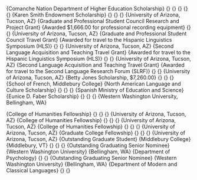 \section{Academic Accolades}

\vspace{-0.2in}

\subsection{Grants and Scholarships}

\cventry{2008 -- 2016}
        {Comanche Nation Department of Higher Education Scholarship}
        {}
        {}
        {}
        {}
        {}
\cventry{2015}
        {Karen Smith Endowment Scholarship}
        {}
        {}
        {}
        {University of Arizona, Tucson, AZ}
\cventry{2015}
        {Graduate and Professional Student Council Research and Project Grant}
        {\newline Awarded \$1,666.00 for professional recording equipment}
        {}
        {}
        {University of Arizona, Tucson, AZ}
\cventry{2014}
        {Graduate and Professional Student Council Travel Grant}
        {\newline Awarded for travel to the Hispanic Linguistics Symposium (HLS)}
        {}
        {}
        {University of Arizona, Tucson, AZ}
\cventry{2014}
        {Second Language Acquisition and Teaching Travel Grant}
        {\newline Awarded for travel to the Hispanic Linguistics Symposium (HLS)}
        {}
        {}
        {University of Arizona, Tucson, AZ}
\cventry{2013}
        {Second Language Acquisition and Teaching Travel Grant}
        {\newline Awarded for travel to the Second Language Research Forum (SLRF)}
        {}
        {}
        {University of Arizona, Tucson, AZ}
\cventry{2009}
        {Betty Jones Scholarship, \$7,260.00}
        {}
        {}
        {}
        {School of French, Middlebury College}
\cventry{2006 -- 2008}
        {North American Language and Culture Scholarship}
        {}
        {}
        {}
        {Spanish Ministry of Education and Science}
\cventry{2004 -- 2006}
        {Eunice D. Faber Scholarship}
        {}
        {}
        {}
        {Western Washington University, Bellingham, WA}

\subsection{Awards and Honors}

\cventry{2015}
        {College of Humanities Fellowship}
        {}
        {}
        {}
        {University of Arizona, Tucson, AZ}
\cventry{2013}
        {College of Humanities Fellowship}
        {}
        {}
        {}
        {University of Arizona, Tucson, AZ}
\cventry{2010 -- 2011}
        {College of Humanities Fellowship}
        {}
        {}
        {}
        {University of Arizona, Tucson, AZ}
\cventry{2010 -- 2011}
        {Graduate College Fellowship}
        {}
        {}
        {}
        {University of Arizona, Tucson, AZ}
\cventry{2009}
        {Outstanding Graduate Student}
        {Middlebury College}
        {Middlebury, VT}
        {}
        {}
        {}
\cventry{2006}
        {Outstanding Graduating Senior Nominee}
        {Western Washington University}
        {Bellingham, WA}
        {Department of Psychology}
        {}
        {}
\cventry{2006}
        {Outstanding Graduating Senior Nominee}
        {Western Washington University}
        {Bellingham, WA}
        {Department of Modern and Classical Languages}
        {}
        {}

